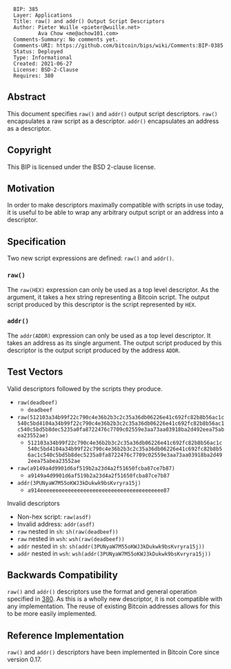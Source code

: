 <pre>
  BIP: 385
  Layer: Applications
  Title: raw() and addr() Output Script Descriptors
  Author: Pieter Wuille <pieter@wuille.net>
          Ava Chow <me@achow101.com>
  Comments-Summary: No comments yet.
  Comments-URI: https://github.com/bitcoin/bips/wiki/Comments:BIP-0385
  Status: Deployed
  Type: Informational
  Created: 2021-06-27
  License: BSD-2-Clause
  Requires: 380
</pre>

==Abstract==

This document specifies <tt>raw()</tt> and <tt>addr()</tt> output script descriptors.
<tt>raw()</tt> encapsulates a raw script as a descriptor.
<tt>addr()</tt> encapsulates an address as a descriptor.

==Copyright==

This BIP is licensed under the BSD 2-clause license.

==Motivation==

In order to make descriptors maximally compatible with scripts in use today, it is useful to be able to wrap any arbitrary output script or an address into a descriptor.

==Specification==

Two new script expressions are defined: <tt>raw()</tt> and <tt>addr()</tt>.

===<tt>raw()</tt>===

The <tt>raw(HEX)</tt> expression can only be used as a top level descriptor.
As the argument, it takes a hex string representing a Bitcoin script.
The output script produced by this descriptor is the script represented by <tt>HEX</tt>.

===<tt>addr()</tt>===

The <tt>addr(ADDR)</tt> expression can only be used as a top level descriptor.
It takes an address as its single argument.
The output script produced by this descriptor is the output script produced by the address <tt>ADDR</tt>.

==Test Vectors==

Valid descriptors followed by the scripts they produce.

* <tt>raw(deadbeef)</tt>
** <tt>deadbeef</tt>
* <tt>raw(512103a34b99f22c790c4e36b2b3c2c35a36db06226e41c692fc82b8b56ac1c540c5bd4104a34b99f22c790c4e36b2b3c2c35a36db06226e41c692fc82b8b56ac1c540c5bd5b8dec5235a0fa8722476c7709c02559e3aa73aa03918ba2d492eea75abea23552ae)</tt>
** <tt>512103a34b99f22c790c4e36b2b3c2c35a36db06226e41c692fc82b8b56ac1c540c5bd4104a34b99f22c790c4e36b2b3c2c35a36db06226e41c692fc82b8b56ac1c540c5bd5b8dec5235a0fa8722476c7709c02559e3aa73aa03918ba2d492eea75abea23552ae</tt>
* <tt>raw(a9149a4d9901d6af519b2a23d4a2f51650fcba87ce7b87)</tt>
** <tt>a9149a4d9901d6af519b2a23d4a2f51650fcba87ce7b87</tt>
* <tt>addr(3PUNyaW7M55oKWJ3kDukwk9bsKvryra15j)</tt>
** <tt>a914eeeeeeeeeeeeeeeeeeeeeeeeeeeeeeeeeeeeeeee87</tt>

Invalid descriptors

* Non-hex script: <tt>raw(asdf)</tt>
* Invalid address: <tt>addr(asdf)</tt>
* <tt>raw</tt> nested in <tt>sh</tt>: <tt>sh(raw(deadbeef))</tt>
* <tt>raw</tt> nested in <tt>wsh</tt>: <tt>wsh(raw(deadbeef))</tt>
* <tt>addr</tt> nested in <tt>sh</tt>: <tt>sh(addr(3PUNyaW7M55oKWJ3kDukwk9bsKvryra15j))</tt>
* <tt>addr</tt> nested in <tt>wsh</tt>: <tt>wsh(addr(3PUNyaW7M55oKWJ3kDukwk9bsKvryra15j))</tt>

==Backwards Compatibility==

<tt>raw()</tt> and <tt>addr()</tt> descriptors use the format and general operation specified in [[bip-0380.mediawiki|380]].
As this is a wholly new descriptor, it is not compatible with any implementation.
The reuse of existing Bitcoin addresses allows for this to be more easily implemented.

==Reference Implementation==

<tt>raw()</tt> and <tt>addr()</tt> descriptors have been implemented in Bitcoin Core since version 0.17.
